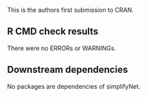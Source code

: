 This is the authors first submission to CRAN.

## R CMD check results

There were no ERRORs or WARNINGs.

## Downstream dependencies

No packages are dependencies of simplifyNet.
